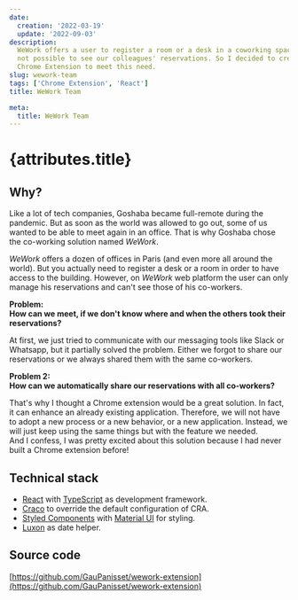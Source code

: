```yaml
---
date:
  creation: '2022-03-19'
  update: '2022-09-03'
description:
  WeWork offers a user to register a room or a desk in a coworking space. However, it is
  not possible to see our colleagues' reservations. So I decided to create a
  Chrome Extension to meet this need.
slug: wework-team
tags: ['Chrome Extension', 'React']
title: WeWork Team

meta:
  title: WeWork Team
---
```



# {attributes.title}

## Why?

Like a lot of tech companies, Goshaba became full-remote during the pandemic. But
as soon as the world was allowed to go out, some of us wanted to be able to
meet again in an office. That is why Goshaba chose the co-working solution
named _WeWork_.

_WeWork_ offers a dozen of offices in Paris (and even more all around the
world). But you actually need to register a desk or a room in order to have
access to the building. However, on _WeWork_ web platform the user can only
manage his reservations and can't see those of his co-workers.

**Problem:**\
**How can we meet, if we don't know where and when the others took their reservations?**

At first, we just tried to communicate with our messaging tools like Slack or
Whatsapp, but it partially solved the problem. Either we forgot to share our
reservations or we always shared them with the same co-workers.

**Problem 2:**\
**How can we automatically share our reservations with all co-workers?**

That's why I thought a Chrome extension would be a great solution. In fact, it
can enhance an already existing application. Therefore, we will not have to adopt
a new process or a new behavior, or a new application. Instead, we will just keep
using the same things but with the feature we needed.\
And I confess, I was pretty excited about this solution because I had never built
a Chrome extension before!

## Technical stack

- [React](https://fr.reactjs.org/docs/getting-started.html) with
  [TypeScript](https://www.typescriptlang.org/docs/) as development framework.
- [Craco](https://github.com/dilanx/craco#documentation) to override the default configuration of CRA.
- [Styled Components](https://styled-components.com/docs) with [Material UI](https://mui.com/material-ui/getting-started/overview/) for styling.
- [Luxon](https://moment.github.io/luxon/#/) as date helper.

## Source code

[https://github.com/GauPanisset/wework-extension](https://github.com/GauPanisset/wework-extension)
